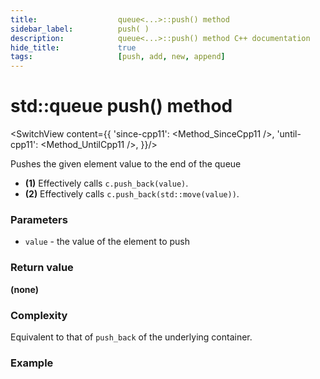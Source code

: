 ```yaml
---
title:					queue<...>::push() method
sidebar_label:			push( )
description:			queue<...>::push() method C++ documentation
hide_title:				true
tags:					[push, add, new, append]
---
```



<!----------------- Codes ---------------------->


# std::queue push() method

<SwitchView content={{
        'since-cpp11': <Method_SinceCpp11 />,
        'until-cpp11': <Method_UntilCpp11 />,
    }}/>

Pushes the given element value to the end of the queue

 - **(1)** Effectively calls `c.push_back(value)`.
 - **(2)** Effectively calls `c.push_back(std::move(value))`.

### Parameters

 - `value` - the value of the element to push

### Return value

**(none)**

### Complexity

Equivalent to that of `push_back` of the underlying container.

### Example

<ImproveSection />
